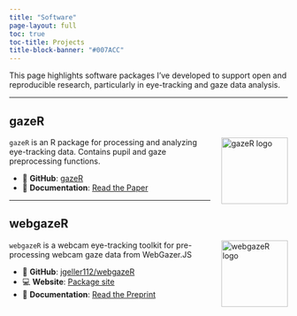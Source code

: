 ```yaml
---
title: "Software"
page-layout: full
toc: true
toc-title: Projects
title-block-banner: "#007ACC"
---
```


This page highlights software packages I’ve developed to support open and reproducible research, particularly in eye-tracking and gaze data analysis.

---

## gazeR

<img src="https://user-images.githubusercontent.com/18429968/46034046-472caa80-c0c5-11e8-89c3-ff3f463a1868.jpeg" alt="gazeR logo" style="float: right; height: 120px; margin-left: 20px;">

`gazeR` is an R package for processing and analyzing eye-tracking data.  Contains pupil and gaze  preprocessing functions.

- 🐙 **GitHub**: [gazeR](https://github.com/dmirman/gazer)  
- 📄 **Documentation**: [Read the Paper](https://link.springer.com/article/10.3758/s13428-020-01374-8)

---

## webgazeR

<img src="https://jgeller112.github.io/webgazeR/webgazeR_hex_sticker.png" alt="webgazeR logo" style="float: right; height: 120px; margin-left: 20px;">

`webgazeR` is a webcam eye-tracking toolkit for pre-processing webcam gaze data from WebGazer.JS

- 🐙 **GitHub**: [jgeller112/webgazeR](https://github.com/jgeller112/webgazeR)
- 💻 **Website**: [Package site](https://jgeller112.github.io/webgazeR/)
- 📄 **Documentation**: [Read the Preprint](https://osf.io/preprints/psyarxiv/7jqea_v5)


